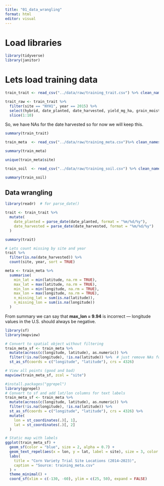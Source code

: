 ```yaml
---
title: "01_data_wrangling"
format: html
editor: visual
---
```



# Load libraries
```r
library(tidyverse)
library(janitor)
```
# Lets load training data 
```r
train_trait <- read_csv("../data/raw/training_trait.csv") %>% clean_names()
```
```r
trait_raw <- train_trait %>%
  filter(site == "NYH1", year == 2015) %>%
  select(hybrid, date_planted, date_harvested, yield_mg_ha, grain_moisture) %>%
  slice(1:10)
```
So, we have NAs for the date harvested so for now we will keep this. 

```r
summary(train_trait)
```


```r
train_meta  <- read_csv("../data/raw/training_meta.csv")%>% clean_names()
```
```r
summary(train_meta)
```
```r
unique(train_meta$site)
```


```r
train_soil  <- read_csv("../data/raw/training_soil.csv") %>% clean_names()
```

```r
summary(train_soil)
```
## Data wrangling 

```r
library(readr)  # for parse_date()

trait <- train_trait %>%
  mutate(
    date_planted = parse_date(date_planted, format = "%m/%d/%y"),
    date_harvested = parse_date(date_harvested, format = "%m/%d/%y")
  )


```
```r
summary(trait)

```

```r
# Lets count missing by site and year
trait %>%
  filter(is.na(date_harvested)) %>%
  count(site, year, sort = TRUE)

```

```r

meta <- train_meta %>%
  summarise(
    min_lat = min(latitude, na.rm = TRUE),
    max_lat = max(latitude, na.rm = TRUE),
    min_lon = min(longitude, na.rm = TRUE),
    max_lon = max(longitude, na.rm = TRUE),
    n_missing_lat = sum(is.na(latitude)),
    n_missing_lon = sum(is.na(longitude))
  )

```

From summary we can say that **max_lon = 9.94** is incorrect — longitude values in the U.S. should always be negative.


```r
library(sf)
library(mapview)

# Convert to spatial object without filtering
train_meta_sf <- train_meta %>%
  mutate(across(c(longitude, latitude), as.numeric)) %>%
  filter(!is.na(longitude), !is.na(latitude)) %>%  # just remove NAs for mapview to work
  st_as_sf(coords = c("longitude", "latitude"), crs = 4326)

# View all points (good and bad)
mapview(train_meta_sf, zcol = "site")

```
```r
#install.packages("ggrepel")
library(ggrepel)
# Convert to sf and add lat/lon columns for text labels
train_meta_sf <- train_meta %>%
  mutate(across(c(longitude, latitude), as.numeric)) %>%
  filter(!is.na(longitude), !is.na(latitude)) %>%
  st_as_sf(coords = c("longitude", "latitude"), crs = 4326) %>%
  mutate(
    lon = st_coordinates(.)[, 1],
    lat = st_coordinates(.)[, 2]
  )

# Static map with labels
ggplot(train_meta_sf) +
  geom_sf(color = "blue", size = 2, alpha = 0.7) +
  geom_text_repel(aes(x = lon, y = lat, label = site), size = 3, color = "black", max.overlaps = 50) +
  labs(
    title = "Corn Variety Trial Site Locations (2014–2023)",
    caption = "Source: training_meta.csv"
  ) +
  theme_minimal() +
  coord_sf(xlim = c(-130, -60), ylim = c(25, 50), expand = FALSE)
```


